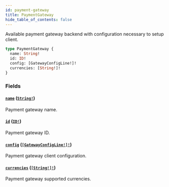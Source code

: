 ```yaml
---
id: payment-gateway
title: PaymentGateway
hide_table_of_contents: false
---
```


Available payment gateway backend with configuration necessary to setup client.

```graphql
type PaymentGateway {
  name: String!
  id: ID!
  config: [GatewayConfigLine!]!
  currencies: [String!]!
}
```

### Fields

#### [`name`](#) ([`String!`](../../../developer/api-reference/scalars/string))

Payment gateway name.

#### [`id`](#) ([`ID!`](../../../developer/api-reference/scalars/id))

Payment gateway ID.

#### [`config`](#) ([`[GatewayConfigLine!]!`](../../../developer/api-reference/objects/gateway-config-line))

Payment gateway client configuration.

#### [`currencies`](#) ([`[String!]!`](../../../developer/api-reference/scalars/string))

Payment gateway supported currencies.
